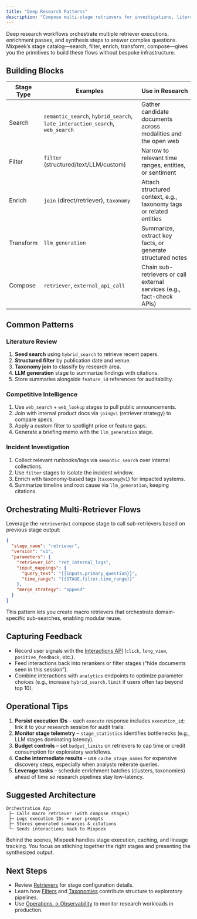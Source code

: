 ```yaml
---
title: "Deep Research Patterns"
description: "Compose multi-stage retrievers for investigations, literature reviews, and analysis"
---
```


Deep research workflows orchestrate multiple retriever executions, enrichment passes, and synthesis steps to answer complex questions. Mixpeek’s stage catalog—search, filter, enrich, transform, compose—gives you the primitives to build these flows without bespoke infrastructure.

## Building Blocks

| Stage Type | Examples | Use in Research |
|------------|----------|-----------------|
| Search | `semantic_search`, `hybrid_search`, `late_interaction_search`, `web_search` | Gather candidate documents across modalities and the open web |
| Filter | `filter` (structured/text/LLM/custom) | Narrow to relevant time ranges, entities, or sentiment |
| Enrich | `join` (direct/retriever), `taxonomy` | Attach structured context, e.g., taxonomy tags or related entities |
| Transform | `llm_generation` | Summarize, extract key facts, or generate structured notes |
| Compose | `retriever`, `external_api_call` | Chain sub-retrievers or call external services (e.g., fact-check APIs) |

## Common Patterns

### Literature Review

1. **Seed search** using `hybrid_search` to retrieve recent papers.
2. **Structured filter** by publication date and venue.
3. **Taxonomy join** to classify by research area.
4. **LLM generation** stage to summarize findings with citations.
5. Store summaries alongside `feature_id` references for auditability.

### Competitive Intelligence

1. Use `web_search` + `web_lookup` stages to pull public announcements.
2. Join with internal product docs via `join@v1` (retriever strategy) to compare specs.
3. Apply a custom filter to spotlight price or feature gaps.
4. Generate a briefing memo with the `llm_generation` stage.

### Incident Investigation

1. Collect relevant runbooks/logs via `semantic_search` over internal collections.
2. Use `filter` stages to isolate the incident window.
3. Enrich with taxonomy-based tags (`taxonomy@v1`) for impacted systems.
4. Summarize timeline and root cause via `llm_generation`, keeping citations.

## Orchestrating Multi-Retriever Flows

Leverage the `retriever@v1` compose stage to call sub-retrievers based on previous stage output:

```json
{
  "stage_name": "retriever",
  "version": "v1",
  "parameters": {
    "retriever_id": "ret_internal_logs",
    "input_mappings": {
      "query_text": "{{inputs.primary_question}}",
      "time_range": "{{STAGE.filter.time_range}}"
    },
    "merge_strategy": "append"
  }
}
```

This pattern lets you create macro retrievers that orchestrate domain-specific sub-searches, enabling modular reuse.

## Capturing Feedback

- Record user signals with the [Interactions API](/retrieval/interactions) (`click`, `long_view`, `positive_feedback`, etc.).
- Feed interactions back into rerankers or filter stages (“hide documents seen in this session”).
- Combine interactions with `analytics` endpoints to optimize parameter choices (e.g., increase `hybrid_search.limit` if users often tap beyond top 10).

## Operational Tips

1. **Persist execution IDs** – each `execute` response includes `execution_id`; link it to your research session for audit trails.
2. **Monitor stage telemetry** – `stage_statistics` identifies bottlenecks (e.g., LLM stages dominating latency).
3. **Budget controls** – set `budget_limits` on retrievers to cap time or credit consumption for exploratory workflows.
4. **Cache intermediate results** – use `cache_stage_names` for expensive discovery steps, especially when analysts reiterate queries.
5. **Leverage tasks** – schedule enrichment batches (clusters, taxonomies) ahead of time so research pipelines stay low-latency.

## Suggested Architecture

```
Orchestration App
 ├─ Calls macro retriever (with compose stages)
 ├─ Logs execution IDs + user prompts
 ├─ Stores generated summaries & citations
 └─ Sends interactions back to Mixpeek
```

Behind the scenes, Mixpeek handles stage execution, caching, and lineage tracking. You focus on stitching together the right stages and presenting the synthesized output.

## Next Steps

- Review [Retrievers](/retrieval/retrievers) for stage configuration details.
- Learn how [Filters](/retrieval/filters) and [Taxonomies](/enrichment/taxonomies) contribute structure to exploratory pipelines.
- Use [Operations → Observability](/operations/observability) to monitor research workloads in production.
